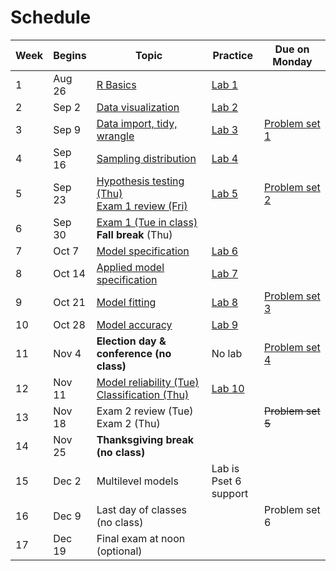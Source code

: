 # Schedule 

| Week | Begins |  Topic | Practice | Due on Monday  |
| -  | -- |  ------- | --- | ---- |
| 1 | Aug 26 | [R Basics](/notes/r-basics.qmd) |  [Lab 1](labs/lab-01.qmd) | |
| 2 | Sep 2 | [Data visualization](notes/data-visualization.qmd) |  [Lab 2](labs/lab-02.qmd) |  |
| 3 | Sep 9 | [Data import, tidy, wrangle](notes/data-wrangling.qmd) |  [Lab 3](labs/lab-03.qmd) | [Problem set 1](psets/pset-01.qmd) |
| 4 | Sep 16 | [Sampling distribution](notes/sampling-distribution.qmd) |  [Lab 4](labs/lab-04.qmd) |  | 
| 5 | Sep 23 | [Hypothesis testing (Thu)](notes/hypothesis-testing.qmd)<br>[Exam 1 review (Fri)](notes/exam-1-review.qmd)  | [Lab 5](labs/lab-05.qmd) | [Problem set 2](/psets/pset-02.qmd) |
| 6 | Sep 30 | [Exam 1 (Tue in class)](exams/exam-01.qmd)<br> **Fall break** (Thu)| | |
| 7 | Oct 7 | [Model specification](notes/model-specification.qmd) |  [Lab 6](labs/lab-06.qmd) |  | 
| 8 | Oct 14 | [Applied model specification](notes/model-specification-applied.qmd) | [Lab 7](labs/lab-07.qmd) | | 
| 9 | Oct 21 | [Model fitting](notes/model-fitting.qmd) | [Lab 8](labs/lab-08.qmd) | [Problem set 3](psets/pset-03.qmd)  | 
| 10 | Oct 28 | [Model accuracy](notes/model-accuracy.qmd) | [Lab 9](labs/lab-09.qmd) |  |
| 11 | Nov 4 | **Election day & conference (no class)** | No lab | [Problem set 4](psets/pset-04.qmd)  |
| 12 | Nov 11 | [Model reliability (Tue)](notes/model-reliability.qmd)<br>[Classification (Thu)](https://docs.google.com/presentation/d/1y6AdgBK51n_8XAVVnaMXy10Qi-OVWeOlVy86fn_rT90/edit?usp=sharing) |  [Lab 10](labs/lab-10.qmd) | | 
| 13 | Nov 18 | Exam 2 review (Tue)<br>Exam 2 (Thu) |  | ~~Problem set 5~~    | 
| 14 | Nov 25 |**Thanksgiving break (no class)**  |   |
| 15 | Dec 2 | Multilevel models |  Lab is Pset 6 support |  |
| 16 | Dec 9 | Last day of classes (no class) |   | Problem set 6 |
| 17 | Dec 19 | Final exam at noon (optional) | 